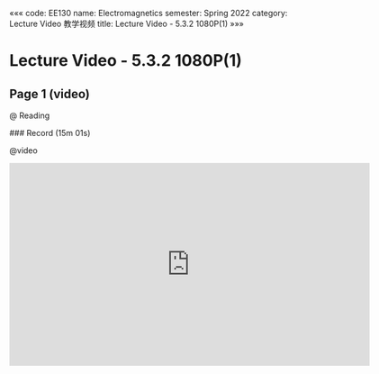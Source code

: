 «««
code: EE130
name: Electromagnetics
semester: Spring 2022
category: Lecture Video 教学视频
title: Lecture Video - 5.3.2 1080P(1)
»»»

# Lecture Video - 5.3.2 1080P(1)

## Page 1 (video)

@ Reading

<div class="markdown-body">
### Record (15m 01s)
</div>

@video

<iframe src="https://sbbrisk.com/e/ve1u5v6sqr2e.html" frameborder=0 marginwidth=0 marginheight=0 scrolling=no width=640 height=360 allowfullscreen></iframe>
